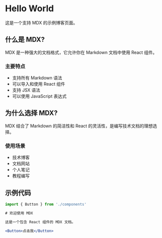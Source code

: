 # Hello World

这是一个支持 MDX 的示例博客页面。

## 什么是 MDX?

MDX 是一种强大的文档格式，它允许你在 Markdown 文档中使用 React 组件。

### 主要特点

- 支持所有 Markdown 语法
- 可以导入和使用 React 组件
- 支持 JSX 语法
- 可以使用 JavaScript 表达式

## 为什么选择 MDX?

MDX 结合了 Markdown 的简洁性和 React 的灵活性，是编写技术文档的理想选择。

### 使用场景

- 技术博客
- 文档网站
- 个人笔记
- 教程编写

## 示例代码

```jsx
import { Button } from './components'

# 欢迎使用 MDX

这是一个包含 React 组件的 MDX 文档。

<Button>点击我</Button>
```
